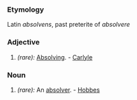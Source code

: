 ===Etymology===
Latin ''absolvens'', past preterite of ''absolvere''
===Adjective===
#''(rare):'' [[Absolving]]. - [[Carlyle]]
===Noun===
#''(rare):'' An [[absolver]]. - [[Hobbes]]
